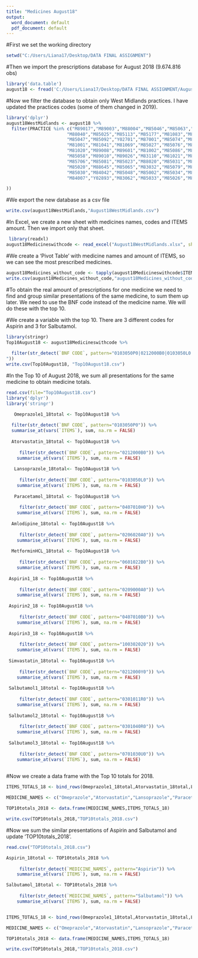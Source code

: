 ---
title: "Medicines August18"
output:
  word_document: default
  pdf_document: default
---

#First we set the working directory
```{r}
setwd("C:/Users/Liana17/Desktop/DATA FINAL ASSIGNMENT")
```

#Then we import the prescriptions database for August 2018 (9.674.816 obs)
```{r}
library('data.table')
august18 <- fread('C:/Users/Liana17/Desktop/DATA FINAL ASSIGNMENT/August18/T201808PDPI BNFT.csv',stringsAsFactors = FALSE)
```

#Now we filter the database to obtain only West Midlands practices. I have updated the practices codes (some of them changed in 2019).
```{r}
library('dplyr')
august18WestMidlands <- august18 %>%
  filter(PRACTICE %in% c("M89017","M89003","M88004","M85046","M85063","Y02436","Y02554","Y03712","Y04249","Y02561","Y03007","Y04328","Y04992","Y01982","Y03623","Y04749","Y02434","Y02931","Y04713","Y04732","Y04791","Y04931","Y02430","Y02620","Y04565","Y04755","Y04768","Y02441","Y03653","Y04337","M85768","Y01980","Y05789","Y03002","Y04736","Y02439","Y02557","Y04904","Y03598","Y04754","Y05973","Y03421","Y05320","Y04523","Y04762","Y00738","Y02245","Y04536","Y04638","Y05949","Y04525","Y04878","Y04278","Y05241","M87639","Y03835","Y04566","Y06146","M88637","Y03358","Y06235","M88036","Y03451","Y04928","M89028","Y04277","Y05389","Y03965","Y03392","Y04441","Y04221","Y02764","Y04376","Y05853","Y05724","Y06125","Y02012","Y05373","M85805","Y02889","M85813","Y01176","Y01746","Y03331","Y02403","Y00694","Y01057","Y02961","Y03034","M85684","M85085","M85680","Y05106","Y01866","M85782","Y02704","M85142","M85064","M85094","M85730","M88629","M85732","M88635","M85801","M85153","Y02615","M83706","M85097","M88019","M85671","M88647","M85686","M85127","M91642","M88041","M85693","M85021","M85721","M81616","M85749","M85770","M85778","M88016","M88623","M85115","M85670","M85757","M85753","M88618","M85711","M85663","M89608","M85694","M83111","M84620","M88646","M85134","M88626","M85158","M85756","M85781","M85171","M85697","M88620","M85792","M85766","M87623","Y00492","M85794","M85701","M89024","M88044","M88625","M85733","M88640","M85082","M88639","M83113","M89602","M81084","Y05826","M88035","M85154","M85014","M85107","Y01068","M88610","M85008","M83705","M89030","M85098","M85779","M85118","M88628","M85105","M88026","M85055","M85739","M85676","M85735","M81617","M85174","Y04884","M85774","M91637","M85713","M88031","M85141","M89001","M88024","Y00412","M85716","M88042","M85176","M85167","M85783","M85679","M88014","M85013","M85722","M81077","M85041","M81078","M85051","M85146","Y02567","M85736","M84047","M81062","M85123","M85128","M81089","Y00471","M89021","M81055","Y03597","M83693","M81025","M85699","M85797","M85139","M85108","M85717","M83117","M85624","M85155","M87034","M91032","M85035","M81092","M85669","M88630","M89007","M85042","M85179","M85084","M88021","M88043","M85024","Y02794","M85009","M85746","M85634","Y03942","M85759","M85170","M88633","M85001","M81064","Y01756","M85803","M84060","M88008","M89013","M85642","M85156","Y02571","M85053","M85056","M85145","M85005","M89004","M85016","M88030","M85043","M85117","M89002","M84024","M89027","M85062","M85143",
                       "M88040","M85025","M85113","M85177","M81083","M84049","M85149","M85715","M85007","M87014",
                       "M85047","M85092","Y02701","M87001","M85074","M88619","M85029","M85078","M88002","M84002",
                       "M81001","M81041","M81069","M85027","M85076","M85011","M85159","M89005","M85006","M85116","M85164","M85037",
                       "M81020","M89008","M89601","M81002","M85086","M85071","M81082","M88009","M85018","M85136","M85600","M89019",
                       "M85058","M89010","M89026","M83110","M81021","M89015","M85178","M85088","M85066","M87020","M81070","M85124",
                       "M85706","M85081","M85023","M88020","M85031","M89012","M85087","M85110","M87602","M88015","M84006","M85077",
                       "M85020","M88645","M85065","M83032","M85079","M88003","M85069","M81019","M85070","M85172","M85175","M83088",
                       "M85030","M84042","M85048","M85002","M85034","M89009","M84018","M85060","M83148","M85061","M88006","M88038",
                       "M84007","Y02893","M83062","M85033","M85026","M88018","M85019","M85028","Y00159","M81087","M85068","M85075","M85083","M85103","M85611","M85677","M85689","M85776","M87625","Y00828","Y01683","Y01981","Y02437","Y02440","Y02559","Y04281","Y04739","Y04743","Y04745","Y04758","Y04870","Y05617","Y06174","Y06176","Y06178"

))
```
#We export the new database as a csv file
```{r}
write.csv(august18WestMidlands,"August18WestMidlands.csv")
```
#In Excel, we create a new sheet with medicines names, codes and  ITEMS amount. Then we import only that sheet. 
```{r}
 library(readxl)
august18Medicineswithcode <- read_excel("August18WestMidlands.xlsx", sheet='Medicineswithcode')
```
#We create a 'Pivot Table' with medicine names and amount of ITEMS, so we can see the most prescribed medicines.
```{r}
august18Medicines_without_code <- tapply(august18Medicineswithcode$ITEMS, august18Medicineswithcode$'BNF NAME', sum)
write.csv(august18Medicines_without_code,"august18Medicines_without_code.csv")
```
#To obtain the real amount of prescriptions for one medicine  we need to find and group similar presentations of the same medicine, to sum them up later. We need to use the BNF code instead of the medicine name. We will do these with the top 10. 

#We create a variable with the top 10. There are 3 different codes for Aspirin and 3 for Salbutamol. 
```{r}
library(stringr)
Top10August18 <- august18Medicineswithcode %>%
  
  filter(str_detect(`BNF CODE`, pattern="0103050P0|0212000B0|0103050L0|0407010H0|0206020A0|0601022B0|0209000A0|0407010B0|100302020|0212000Y0|0301011R0|0301040R0|0701030U0
"))
write.csv(Top10August18, "Top10August18.csv")
```
#In the Top 10 of August 2018, we sum all presentations for the same medicine to obtain medicine totals. 
```{r}

read.csv(file="Top10August18.csv")
library('dplyr')
library('stringr')

   Omeprazole1_18total <- Top10August18 %>%
  
  filter(str_detect(`BNF CODE`, pattern="0103050P0")) %>%
  summarise_at(vars(`ITEMS`), sum, na.rm = FALSE)
  
  Atorvastatin_18total <- Top10August18 %>%
  
     filter(str_detect(`BNF CODE`, pattern="0212000B0")) %>%
    summarise_at(vars(`ITEMS`), sum, na.rm = FALSE)
  
   Lansoprazole_18total<- Top10August18 %>%
  
     filter(str_detect(`BNF CODE`, pattern="0103050L0")) %>%
    summarise_at(vars(`ITEMS`), sum, na.rm = FALSE)
   
   Paracetamol_18total <- Top10August18 %>%
  
     filter(str_detect(`BNF CODE`, pattern="0407010H0")) %>%
    summarise_at(vars(`ITEMS`), sum, na.rm = FALSE)
   
  Amlodipine_18total <- Top10August18 %>%
  
     filter(str_detect(`BNF CODE`, pattern="0206020A0")) %>%
    summarise_at(vars(`ITEMS`), sum, na.rm = FALSE)
  
  MetforminHCL_18total <- Top10August18 %>%
  
     filter(str_detect(`BNF CODE`, pattern="0601022B0")) %>%
    summarise_at(vars(`ITEMS`), sum, na.rm = FALSE)
  
 Aspirin1_18 <- Top10August18 %>%
  
     filter(str_detect(`BNF CODE`, pattern="0209000A0")) %>%
    summarise_at(vars(`ITEMS`), sum, na.rm = FALSE)
 
 Aspirin2_18 <- Top10August18 %>%
  
     filter(str_detect(`BNF CODE`, pattern="0407010B0")) %>%
    summarise_at(vars(`ITEMS`), sum, na.rm = FALSE)
 
 Aspirin3_18 <- Top10August18 %>%
  
     filter(str_detect(`BNF CODE`, pattern="100302020")) %>%
    summarise_at(vars(`ITEMS`), sum, na.rm = FALSE)
 
 Simvastatin_18total <- Top10August18 %>%
  
     filter(str_detect(`BNF CODE`, pattern="0212000Y0")) %>%
    summarise_at(vars(`ITEMS`), sum, na.rm = FALSE)
 
 Salbutamol1_18total <- Top10August18 %>%
  
     filter(str_detect(`BNF CODE`, pattern="0301011R0")) %>%
    summarise_at(vars(`ITEMS`), sum, na.rm = FALSE)
 
 Salbutamol2_18total <- Top10August18 %>%
  
     filter(str_detect(`BNF CODE`, pattern="0301040R0")) %>%
    summarise_at(vars(`ITEMS`), sum, na.rm = FALSE)
 
 Salbutamol3_18total <- Top10August18 %>%
  
     filter(str_detect(`BNF CODE`, pattern="0701030U0")) %>%
    summarise_at(vars(`ITEMS`), sum, na.rm = FALSE)
             
```
#Now we create a data frame with the Top 10 totals for 2018.
```{r}
ITEMS_TOTALS_18 <- bind_rows(Omeprazole1_18total,Atorvastatin_18total,Lansoprazole_18total,Paracetamol_18total, Amlodipine_18total, MetforminHCL_18total,Aspirin1_18,Aspirin2_18,Aspirin3_18,Simvastatin_18total,Salbutamol1_18total,Salbutamol2_18total,Salbutamol3_18total)

MEDICINE_NAMES <- c("Omeprazole","Atorvastatin","Lansoprazole","Paracetamol", "Amlodipine", "Metformin_HCL","Aspirin1","Aspirin2","Aspirin3","Simvastatin", "Salbutamol1","Salbutamol2", "Salbutamol3")

TOP10totals_2018 <- data.frame(MEDICINE_NAMES,ITEMS_TOTALS_18)

write.csv(TOP10totals_2018,"TOP10totals_2018.csv")

```
#Now we sum the similar presentations of Aspirin and Salbutamol and update  'TOP10totals_2018'.
```{r}

read.csv("TOP10totals_2018.csv")

Aspirin_18total <- TOP10totals_2018 %>%
  
     filter(str_detect(`MEDICINE_NAMES`, pattern="Aspirin")) %>%
    summarise_at(vars(`ITEMS`), sum, na.rm = FALSE)

Salbutamol_18total <- TOP10totals_2018 %>%
  
     filter(str_detect(`MEDICINE_NAMES`, pattern="Salbutamol")) %>%
    summarise_at(vars(`ITEMS`), sum, na.rm = FALSE)


ITEMS_TOTALS_18 <- bind_rows(Omeprazole1_18total,Atorvastatin_18total,Lansoprazole_18total,Paracetamol_18total, Amlodipine_18total, MetforminHCL_18total,Aspirin_18total,Simvastatin_18total,Salbutamol_18total)

MEDICINE_NAMES <- c("Omeprazole","Atorvastatin","Lansoprazole","Paracetamol", "Amlodipine", "Metformin_HCL","Aspirin","Simvastatin", "Salbutamol")

TOP10totals_2018 <- data.frame(MEDICINE_NAMES,ITEMS_TOTALS_18)

write.csv(TOP10totals_2018,"TOP10totals_2018.csv")

```